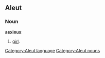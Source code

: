 ==Aleut==

===Noun===
'''asxinux'''

# [[girl]].

[[Category:Aleut language]]
[[Category:Aleut nouns]]